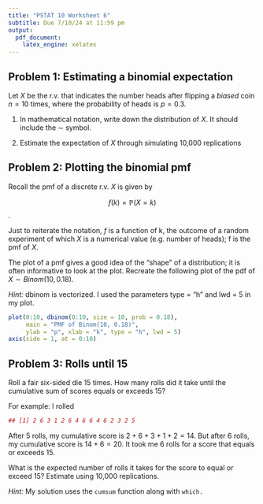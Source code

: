 ```yaml
---
title: "PSTAT 10 Worksheet 6"
subtitle: Due 7/10/24 at 11:59 pm
output:
  pdf_document:
    latex_engine: xelatex
---
```


## Problem 1: Estimating a binomial expectation

Let $X$ be the r.v. that indicates the number heads after flipping a *biased* coin $n = 10$ times, where the probability of heads is $p = 0.3$.

1. In mathematical notation, write down the distribution of $X$. It should include the $\sim$ symbol.

2. Estimate the expectation of $X$ through simulating 10,000 replications

## Problem 2: Plotting the binomial pmf

Recall the pmf of a discrete r.v. $X$ is given by

$$f(k) = \mathbb{P}(X = k)$$. 

Just to reiterate the notation, $f$ is a function of k, the outcome of a random experiment of which $X$ is a
numerical value (e.g. number of heads); f is the pmf of $X$.

The plot of a pmf gives a good idea of the “shape” of a distribution; it is often informative to look at the plot.
Recreate the following plot of the pdf of $X ∼ Binom(10, 0.18)$.

*Hint:* dbinom is vectorized. I used the parameters type = "h" and lwd = 5 in my plot.

```r
plot(0:10, dbinom(0:10, size = 10, prob = 0.18),
     main = "PMF of Binom(10, 0.18)",
     ylab = "p", xlab = "k", type = "h", lwd = 5)
axis(side = 1, at = 0:10)
```

## Problem 3: Rolls until 15

Roll a fair six-sided die 15 times. How many rolls did it take until the cumulative sum of scores equals or
exceeds 15?

For example: I rolled

```r
## [1] 2 6 3 1 2 6 4 6 6 4 6 2 3 2 5
```

After 5 rolls, my cumulative score is $2+6+3+1+2 = 14$. But after 6 rolls, my cumulative score is $14+6 = 20$.
It took me 6 rolls for a score that equals or exceeds 15.

What is the expected number of rolls it takes for the score to equal or exceed 15? Estimate using 10,000
replications.

*Hint:* My solution uses the `cumsum` function along with `which.`

